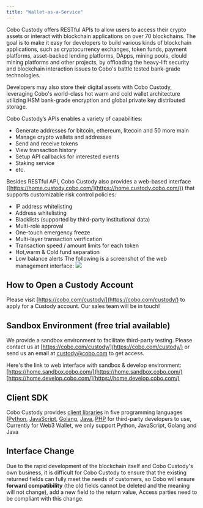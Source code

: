 ```yaml
---
title: "Wallet-as-a-Service"
---
```


Cobo Custody offers RESTful APIs to allow users to access their crypto assets
or interact with blockchain applications on over 70 blockchains. The goal is to
make it easy for developers to build various kinds of blockchain applications,
such as cryptocurrency exchanges, token funds, payment platforms, asset-backed
lending platforms, DApps, mining pools, clould mining platforms and other
projects, by offloading the heavy-lift security and blockchain interaction
issues to Cobo's battle tested bank-grade technologies.

Developers may also store their digital assets with Cobo Custody, leveraging
Cobo's world-class hot warm and cold wallet architecture utilizing HSM
bank-grade encryption and global private key distributed storage.

Cobo Custody’s APIs enables a variety of capabilities:

- Generate addresses for bitcoin, ethereum, litecoin and 50 more main
- Manage crypto wallets and addresses
- Send and receive tokens
- View transaction history
- Setup API callbacks for interested events
- Staking service
- etc.

Besides RESTful API, Cobo Custody also provides a web-based interface
([https://home.custody.cobo.com/](https://home.custody.cobo.com/)) that
supports customizable risk control policies:

- IP address whitelisting
- Address whitelisting
- Blacklists (supported by third-party institutional data)
- Multi-role approval
- One-touch emergency freeze
- Multi-layer transaction verification
- Transaction speed / amount limits for each token
- Hot,warm & Cold fund separation
- Low balance alerts
  The following is a screenshot of the web management interface:
  <img src="/images/webhomeEN.png"/>

## How to Open a Custody Account

Please visit [https://cobo.com/custody/](https://cobo.com/custody/) to apply
for a Custody account. Our sales team will be in touch!

## Sandbox Environment (free trial available)

We provide a sandbox environment to facilitate third-party testing. Please
contact us at [https://cobo.com/custody/](https://cobo.com/custody/) or send us
an email at [custody@cobo.com](mailto:custody@cobo.com) to get access.

Here's the link to web interface with sandbox & develop environment:
[https://home.sandbox.cobo.com/](https://home.sandbox.cobo.com/)
[https://home.develop.cobo.com/](https://home.develop.cobo.com/)

## Client SDK

Cobo Custody provides [client libraries](sdk) in five programming languages
([Python](sdk/python), [JavaScript](sdk/javascript), [Golang](sdk/go),
[Java](sdk/java), [PHP](sdk/php) for third-party developers to use, Currently
for Web3 Wallet, we only support Python, JavaScript, Golang and Java

## Interface Change

Due to the rapid development of the blockchain itself and Cobo Custody's own
business, it is difficult for Cobo Custody to ensure that the existing returned
fields can fully meet the needs of customers, so Cobo will ensure **forward
compatibility** (the old fields cannot be deleted and the meaning will not
change), add a new field to the return value, Access parties need to be
compliant with this change.
